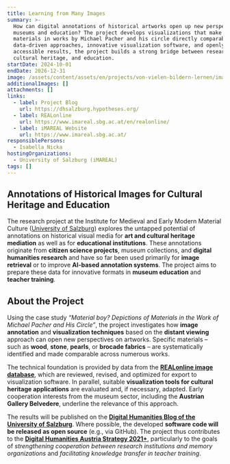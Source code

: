 ```yaml
---
title: Learning from Many Images
summary: >-
  How can digital annotations of historical artworks open up new perspectives in
  museums and education? The project develops visualizations that make specific
  materials in works by Michael Pacher and his circle directly comparable. With
  data-driven approaches, innovative visualization software, and openly
  accessible results, the project builds a strong bridge between research,
  cultural heritage, and education.
startDate: 2024-10-01
endDate: 2026-12-31
image: /assets/content/assets/en/projects/von-vielen-bildern-lernen/image.png
additionalImages: []
attachments: []
links:
  - label: Project Blog
    url: https://dhsalzburg.hypotheses.org/
  - label: REALonline
    url: https://www.imareal.sbg.ac.at/en/realonline/
  - label: iMAREAL Website
    url: https://www.imareal.sbg.ac.at/
responsiblePersons:
  - Isabella Nicka
hostingOrganizations:
  - University of Salzburg (iMAREAL)
tags: []
---
```

## Annotations of Historical Images for Cultural Heritage and Education

The research project at the Institute for Medieval and Early Modern Material Culture ([University of Salzburg](/consortium/university-of-salzburg/)) explores the untapped potential of annotations on historical visual media for **art and cultural heritage mediation** as well as for **educational institutions**. These annotations originate from **citizen science projects**, museum collections, and **digital humanities research** and have so far been used primarily for **image retrieval** or to improve **AI-based annotation systems**. The project aims to prepare these data for innovative formats in **museum education** and **teacher training**.

## About the Project

Using the case study *“Material boy? Depictions of Materials in the Work of Michael Pacher and His Circle”*, the project investigates how **image annotation** and **visualization techniques** based on the **distant viewing** approach can open new perspectives on artworks. Specific materials – such as **wood**, **stone**, **pearls**, or **brocade fabrics** – are systematically identified and made comparable across numerous works.

The technical foundation is provided by data from the [**REALonline image database**](https://www.imareal.sbg.ac.at/en/realonline/), which are reviewed, revised, and optimized for export to visualization software. In parallel, suitable **visualization tools for cultural heritage applications** are evaluated and, if necessary, adapted. Early cooperation interests from the museum sector, including the **Austrian Gallery Belvedere**, underline the relevance of this approach.

The results will be published on the [**Digital Humanities Blog of the University of Salzburg**](https://dhsalzburg.hypotheses.org/). Where possible, the developed **software code will be released as open source** (e.g., via GitHub). The project thus contributes to the [**Digital Humanities Austria Strategy 2021+**](https://gams.uni-graz.at/o:clariah.dha-strategie-2021), particularly to the goals of *strengthening cooperation between research institutions and memory organizations* and *facilitating knowledge transfer in teacher training*.
